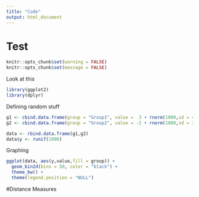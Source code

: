 ```yaml
---
title: "Code"
output: html_document
---
```


# Test 

```r
knitr::opts_chunk$set(warning = FALSE)
knitr::opts_chunk$set(message = FALSE)
```

Look at this 

```r
library(ggplot2)
library(dplyr)
```


Defining random stuff
```r
g1 <- cbind.data.frame(group = "Group1", value =  3 + rnorm(1000,sd = 4))
g2 <- cbind.data.frame(group = "Group2", value = -2 + rnorm(1000,sd = 2))

data <- rbind.data.frame(g1,g2)
data$y <- runif(1000)
```


Graphing 
```r
ggplot(data, aes(y,value,fill = group)) + 
  geom_bin2d(bins = 50, color = "black") + 
  theme_bw() + 
  theme(legend.position = "NULL")
```

#Distance Measures 



